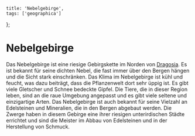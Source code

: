 
    title: 'Nebelgebirge',
    tags: ['geographica']
};

# Nebelgebirge

Das Nebelgebirge ist eine riesige Gebirgskette im Norden von [Dragosia](/wiki/geographica/dragosia).
Es ist bekannt für seine dichten Nebel, die fast immer über den Bergen hängen und die Sicht stark einschränken.
Das Klima im Nebelgebirge ist kühl und feucht, was dazu beiträgt, dass die Pflanzenwelt dort sehr üppig ist.
Es gibt viele Gletscher und Schnee bedeckte Gipfel.
Die Tiere, die in dieser Region leben, sind an die raue Umgebung angepasst und es gibt viele seltene und einzigartige Arten.
Das Nebelgebirge ist auch bekannt für seine Vielzahl an Edelsteinen und Mineralien, die in den Bergen abgebaut werden.
Die Zwerge haben in diesem Gebirge eine ihrer riesigen unterirdischen Städte errichtet und sind die Meister im Abbau von Edelsteinen und in der Herstellung von Schmuck.
